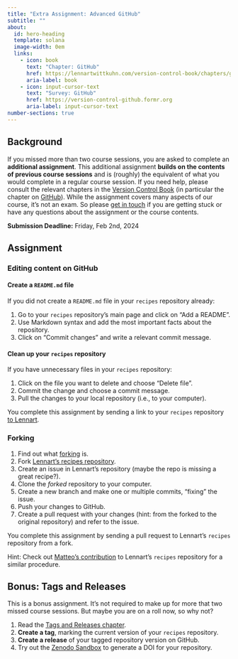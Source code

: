 ```yaml
---
title: "Extra Assignment: Advanced GitHub"
subtitle: ""
about:
  id: hero-heading
  template: solana
  image-width: 0em
  links:
    - icon: book
      text: "Chapter: GitHub"
      href: https://lennartwittkuhn.com/version-control-book/chapters/github-intro.html
      aria-label: book
    - icon: input-cursor-text
      text: "Survey: GitHub"
      href: https://version-control-github.formr.org
      aria-label: input-cursor-text
number-sections: true
---
```


::: {#hero-heading}
:::

## Background

If you missed more than two course sessions, you are asked to complete an **additional assignment**.
This additional assignment **builds on the contents of previous course sessions** and is (roughly) the equivalent of what you would complete in a regular course session.
If you need help, please consult the relevant chapters in the [Version Control Book]({{< var links.book >}}) (in particular the chapter on [GitHub](https://lennartwittkuhn.com/version-control-book/chapters/github-intro.html)).
While the assignment covers many aspects of our course, it's not an exam.
So please [get in touch]({{< var links.email >}}) if you are getting stuck or have any questions about the assignment or the course contents.

**Submission Deadline:** Friday, Feb 2nd, 2024 

## Assignment

### Editing content on GitHub

#### Create a `README.md` file

If you did not create a `README.md` file in your `recipes` repository already:

1.    Go to your `recipes` repository's main page and click on "Add a README".
1.    Use Markdown syntax and add the most important facts about the repository.
1.    Click on "Commit changes" and write a relevant commit message.

#### Clean up your `recipes` repository

If you have unnecessary files in your `recipes` repository:

1.    Click on the file you want to delete and choose "Delete file".
1.    Commit the change and choose a commit message.
1.    Pull the changes to your local repository (i.e., to your computer).

You complete this assignment by sending a link to your `recipes` repository [to Lennart]({{< var links.email >}}).

### Forking 

1.    Find out what [forking](https://lennartwittkuhn.com/version-control-book/chapters/github-intro.html#forking-a-repository) is.
1.    Fork [Lennart's recipes repository](https://github.com/lnnrtwttkhn/recipes/).
1.    Create an issue in Lennart's repository (maybe the repo is missing a great recipe?).
1.    Clone the *forked* repository to your computer.
1.    Create a new branch and make one or multiple commits, "fixing" the issue.
1.    Push your changes to GitHub.
1.    Create a pull request with your changes (hint: from the forked to the original repository) and refer to the issue.

You complete this assignment by sending a pull request to Lennart's `recipes` repository from a fork.

Hint: Check out [Matteo's contribution](https://github.com/lnnrtwttkhn/recipes/pull/2) to Lennart's `recipes` repository for a similar procedure.

## Bonus: Tags and Releases

This is a bonus assignment.
It's not required to make up for more that two missed course sessions.
But maybe you are on a roll now, so why not?

1.    Read the [Tags and Releases chapter](https://lennartwittkuhn.com/version-control-book/chapters/tags-and-releases.html).
1.    **Create a tag**, marking the current version of your `recipes` repository.
1.    **Create a release** of your tagged repository version on GitHub.
1.    Try out the [Zenodo Sandbox](https://sandbox.zenodo.org/) to generate a DOI for your repository.
